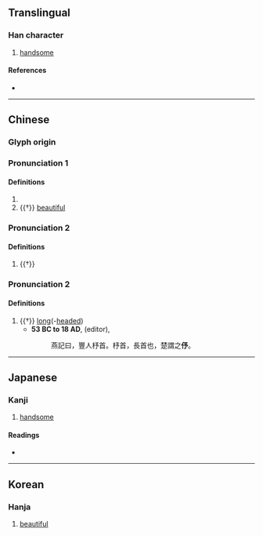 {{character info/new}}
==Translingual==

===Han character===
{{Han char|rn=9|rad=人|as=04|sn=6|four=|canj=ONIN,XONIN|ids=⿰亻予}}

# [[handsome]]

====References====
* {{Han ref|kx=0095.080|dkj=00425|dj=0201.090|hdz=10128.010|uh=4F03|ud=20227}}

----

==Chinese==

===Glyph origin===
{{Han etym}}

===Pronunciation 1===
{{zh-forms|alt=妤}}
{{zh-pron
|m=yú
|c=jyu4
|mc=y
|oc=y
|ma=
|cat=a
}}

====Definitions====
{{zh-hanzi}}

# {{zh-only|倢伃}}
# {{†}} [[beautiful]]

===Pronunciation 2===
{{zh-forms}}
{{zh-pron
|m=yǔ
|cat=
}}

====Definitions====
{{zh-hanzi}}

# {{†}} {{rfdef|zh}}

===Pronunciation 2===
{{zh-forms}}
{{zh-pron
|m=xù
|cat=a
}}

====Definitions====
{{zh-hanzi}}

# {{†}} [[long]](-[[headed]])
#* '''53 BC to 18 AD''', {{w|Yang Xiong (author)|Yang Xiong}} (editor), ''{{w|Fangyan}}''
#*: 燕記曰，豐人杼首。杼首，長首也，楚謂之'''伃'''。

----

==Japanese==

===Kanji===
{{ja-kanji|grade=|rs=人04}}

# [[handsome]]

====Readings====
* {{ja-readings|on=[[よ]] (yo)|kun=[[うつくしい]] (utsukushii)}}

----

==Korean==

===Hanja===
{{ko-hanja|hangeul=여|rv=yeo|mr=yŏ}}

# [[beautiful]]